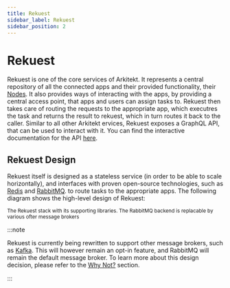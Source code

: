 ```yaml
---
title: Rekuest
sidebar_label: Rekuest
sidebar_position: 2
---
```



# Rekuest

Rekuest is one of the core services of Arkitekt. It represents a central repository of
all the connected apps and their provided functionality, their [Nodes](/docs/terminology/nodes).
It also provides ways of interacting with the apps, by providing a central access point, that
apps and users can assign tasks to. Rekuest then takes care of routing the requests to the
appropriate app, which executres the task and returns the result to rekuest, which in turn routes it back
to the caller. Similar to all other Arkitekt ervices, Rekuest exposes a GraphQL API, that can be used to interact with it.
You can find the interactive documentation for the API [here](/explorer).

## Rekuest Design

Rekuest itself is designed as a stateless service (in order to be able to scale horizontally), and
interfaces with proven open-source technologies, such as [Redis](https://redis.io/) and [RabbitMQ](https://www.rabbitmq.com/).
to route tasks to the appropriate apps. The following diagram shows the high-level design of Rekuest:

<div className="mt-2">
<Image img={rekuest} />

<div className="text-gray-400 mb-2 mt-4">
<small> The Rekuest stack with its supporting libraries. The RabbitMQ backend is replacable by various ofter
message brokers   </small>
</div>
</div>


:::note

Rekuest is currently being rewritten to support other message brokers, such as [Kafka](https://kafka.apache.org/). This will
however remain an opt-in feature, and RabbitMQ will remain the default message broker. To learn more about this design decision,
please refer to the [Why Not?](/docs/design/why-not) section.

:::

